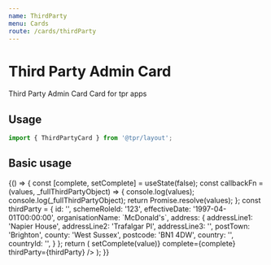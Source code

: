 ```yaml
---
name: ThirdParty
menu: Cards
route: /cards/thirdParty
---
```



# Third Party Admin Card

Third Party Admin Card Card for tpr apps

## Usage

```js
import { ThirdPartyCard } from '@tpr/layout';
```

## Basic usage

<Playground>
	{() => {
		const [complete, setComplete] = useState(false);
		const callbackFn = (values, _fullThirdPartyObject) => {
			console.log(values);
			console.log(_fullThirdPartyObject);
			return Promise.resolve(values);
		};
		const thirdParty = {
			id: '',
			schemeRoleId: '123',
			effectiveDate: '1997-04-01T00:00:00',
			organisationName: `McDonald's`,
			address: {
				addressLine1: 'Napier House',
				addressLine2: 'Trafalgar Pl',
				addressLine3: '',
				postTown: 'Brighton',
				county: 'West Sussex',
				postcode: 'BN1 4DW',
				country: '',
				countryId: '',
			}
		};
		return (
			<ThirdPartyCard
				onRemove={callbackFn}
				onCorrect={(value) => setComplete(value)}
				complete={complete}
				thirdParty={thirdParty}
			/>
		);
	}}
</Playground>
